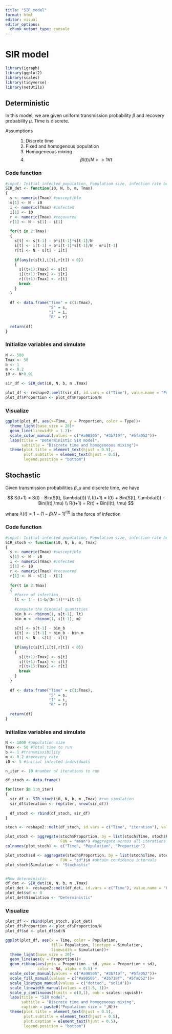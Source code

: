 ```yaml
---
title: "SIR_model"
format: html
editor: visual
editor_options: 
  chunk_output_type: console
---
```


# SIR model

```r
library(igraph)
library(ggplot2)
library(scales)
library(tidyverse)
library(netUtils)
```

## Deterministic

In this model, we are given uniform transmission probability $\beta$ and recovery probability $\mu$. Time is discrete.

Assumptions

:   1.  Discrete time
    2.  Fixed and homogenous population
    3.  Homogeneous mixing
    4.  $$
        \beta I(t)/N >> 1 \forall t
        $$

:   

### Code function 

```r
#input: Initial infected population, Population size, infection rate beta, recovery rate mu, max run time Tmax
SIR_det <- function(i0, N, b, m, Tmax)
{
  s <- numeric(Tmax) #susceptible
  s[1] <- N - i0
  i <- numeric(Tmax) #infected
  i[1] <- i0
  r <- numeric(Tmax) #recovered
  r[1] <- N - s[1] - i[1]
  
  for(t in 2:Tmax)
  {
    s[t] <- s[t-1] - b*i[t-1]*s[t-1]/N
    i[t] <- i[t-1] + b*i[t-1]*s[t-1]/N - m*i[t-1]
    r[t] <- N - s[t] - i[t]
    
    if(any(c(s[t],i[t],r[t]) < 0))
    {
      s[(t+1):Tmax] <- s[t] 
      i[(t+1):Tmax] <- i[t] 
      r[(t+1):Tmax] <- r[t] 
      break
    }
  }
  
  df <- data.frame("Time" = c(1:Tmax),
                   "S" = s,
                   "I" = i,
                   "R" = r)
  
  return(df)
}
```

### Initialize variables and simulate

```r
N <- 500
Tmax <- 50
b <- 1
m <- 0.2
i0 <- N*0.01

sir_df <- SIR_det(i0, N, b, m ,Tmax)

plot_df <- reshape2::melt(sir_df, id.vars = c("Time"), value.name = "Proportion", variable.name = "Type")
plot_df$Proportion <- plot_df$Proportion/N
```

### Visualize

```r
ggplot(plot_df, aes(x=Time, y = Proportion, color = Type))+
  theme_light(base_size = 20)+
  geom_line(linewidth = 1.2)+
  scale_color_manual(values = c("#a90505", "#3b719f", "#5fa052"))+
  labs(title = "Deterministic SIR model",
       subtitle = "Discrete time and homogeneous mixing")+
  theme(plot.title = element_text(hjust = 0.5),
        plot.subtitle = element_text(hjust = 0.5),
        legend.position = "bottom")
```

## Stochastic

Given transmission probabilities $\beta, \mu$ and discrete time, we have

$$
S(t+1) = S(t) - Bin(S(t), \lambda(t)) \\
I(t+1) = I(t) + Bin(S(t), \lambda(t)) -Bin(I(t),\mu) \\
R(t+1) = R(t) + Bin(I(t), \mu)
$$

where $\lambda(t) = 1 - (1-\beta/N-1)^{I(t)}$ is the force of infection

### Code function 

```r
#input: Initial infected population, Population size, infection rate beta, recovery rate mu, max run time Tmax
SIR_stoch <- function(i0, N, b, m, Tmax)
{
  s <- numeric(Tmax) #susceptible
  s[1] <- N - i0
  i <- numeric(Tmax) #infected
  i[1] <- i0
  r <- numeric(Tmax) #recovered
  r[1] <- N - s[1] - i[1]
  
  for(t in 2:Tmax)
  {
    #force of infection
    lt <- 1 - (1-b/(N-1))**i[t-1]
    
    #compute the binomial quantities
    bin_b <- rbinom(1, s[t-1], lt)
    bin_m <- rbinom(1, i[t-1], m)
    
    s[t] <- s[t-1] - bin_b
    i[t] <- i[t-1] + bin_b - bin_m
    r[t] <- N - s[t] - i[t]
    
    if(any(c(s[t],i[t],r[t]) < 0))
    {
      s[(t+1):Tmax] <- s[t] 
      i[(t+1):Tmax] <- i[t] 
      r[(t+1):Tmax] <- r[t] 
      break
    }
  }
  
  df <- data.frame("Time" = c(1:Tmax),
                   "S" = s,
                   "I" = i,
                   "R" = r)
  
  return(df)
}

```

### Initialize variables and simulate

```r
N <- 1000 #population size
Tmax <- 50 #Total time to run
b <- 1 #transmissibility
m <- 0.2 #recovery rate
i0 <- 5 #initial infected individuals

n_iter <- 10 #number of iterations to run

df_stoch <- data.frame()

for(iter in 1:n_iter)
{
  sir_df <- SIR_stoch(i0, N, b, m ,Tmax) #run simulation
  sir_df$iteration <- rep(iter, nrow(sir_df))
  
  df_stoch <- rbind(df_stoch, sir_df)
}

stoch <- reshape2::melt(df_stoch, id.vars = c("Time", "iteration"), value.name = "Proportion", variable.name = "Population")

plot_stoch <- aggregate(stoch$Proportion, by = list(stoch$Time, stoch$Population),
                        FUN = "mean") #aggregate across all iterations
colnames(plot_stoch) <- c("Time", "Population", "Proportion")

plot_stoch$sd <- aggregate(stoch$Proportion, by = list(stoch$Time, stoch$Population),
                        FUN = "sd")$x #obtain confidence intervals 
plot_stoch$Simulation <- "Stochastic"


#Now deterministic
df_det <- SIR_det(i0, N, b, m ,Tmax)
plot_det <- reshape2::melt(df_det, id.vars = c("Time"), value.name = "Proportion", variable.name = "Population")
plot_det$sd <- 0
plot_det$Simulation <- "Deterministic"
```

### Visualize

```r
plot_df <- rbind(plot_stoch, plot_det)
plot_df$Proportion <- plot_df$Proportion/N
plot_df$sd <- plot_df$sd/N

ggplot(plot_df, aes(x = Time, color = Population,
                    fill= Population, linetype = Simulation,
                    linewidth = Simulation))+
  theme_light(base_size = 20)+
  geom_line(aes(y = Proportion))+
  geom_ribbon(aes(ymin = Proportion - sd, ymax = Proportion + sd), 
              color = NA, alpha = 0.5) +
  scale_color_manual(values = c("#a90505", "#3b719f", "#5fa052"))+
  scale_fill_manual(values = c("#a90505", "#3b719f", "#5fa052"))+
  scale_linetype_manual(values = c("dotted", "solid"))+
  scale_linewidth_manual(values = c(1.5, 1))+
  scale_y_continuous(limits = c(0,1), oob = scales::squish)+
  labs(title = "SIR model",
       subtitle = "Discrete time and homogeneous mixing",
       caption = paste0("Population size = ",N))+
  theme(plot.title = element_text(hjust = 0.5),
        plot.subtitle = element_text(hjust = 0.5),
        plot.caption = element_text(hjust = 0.5),
        legend.position = "bottom")


```
